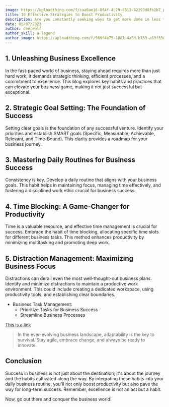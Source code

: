 ```yaml
---
image: https://uploadthing.com/f/caa0ae16-8f4f-4c79-8513-82293d0fb2b7_pawel-czerwinski-BP2RioglKXk-unsplash.jpg
title: 10 Effective Strategies to Boost Productivity
description: Are you constantly seeking ways to get more done in less time? Do you often find yourself overwhelmed with tasks and struggling to stay focused? If so, you're not alone. Productivity is a critical aspect of achieving success in both personal and professional life. In this article, we'll explore ten effective strategies that can help you supercharge your productivity and make the most out of each day.
date: 05/07/2023
author: deerwolf
author_skill: a legend
author_image: https://uploadthing.com/f/569f4b75-1887-4a6d-b753-a63f33014bee_wolf.jpg
---
```



## 1. Unleashing Business Excellence

In the fast-paced world of business, staying ahead requires more than just hard work; it demands strategic thinking, efficient processes, and a commitment to excellence. This blog explores key habits and practices that can elevate your business game, making it not just successful but exceptional.

## 2. Strategic Goal Setting: The Foundation of Success

Setting clear goals is the foundation of any successful venture. Identify your priorities and establish SMART goals (Specific, Measurable, Achievable, Relevant, and Time-Bound). This clarity provides a roadmap for your business journey.

## 3. Mastering Daily Routines for Business Success

<BlogImage src="https://uploadthing.com/f/6ea8dc0a-6b1f-4238-a7bc-d13501b33332_pexels-dids-3753031.jpg" alt="Productivity Image" />
Consistency is key. Develop a daily routine that aligns with your business goals. This habit helps in maintaining focus, managing time effectively, and fostering a disciplined work ethic crucial for business success.

## 4. Time Blocking: A Game-Changer for Productivity

Time is a valuable resource, and effective time management is crucial for success. Embrace the habit of time blocking, allocating specific time slots for different business tasks. This method enhances productivity by minimizing multitasking and promoting deep work.

## 5. Distraction Management: Maximizing Business Focus

Distractions can derail even the most well-thought-out business plans. Identify and minimize distractions to maintain a productive work environment. This could include creating a dedicated workspace, using productivity tools, and establishing clear boundaries.

- Business Task Management:
  - Prioritize Tasks for Business Success
  - Streamline Business Processes
  
[This is a link](https://www.example.com)

> In the ever-evolving business landscape, adaptability is the key to survival. Stay agile, embrace change, and always be ready to innovate.

## Conclusion

Success in business is not just about the destination; it's about the journey and the habits cultivated along the way. By integrating these habits into your daily business routine, you'll not only boost productivity but also pave the way for long-term success. Remember, excellence is not an act but a habit.

Now, go out there and conquer the business world!